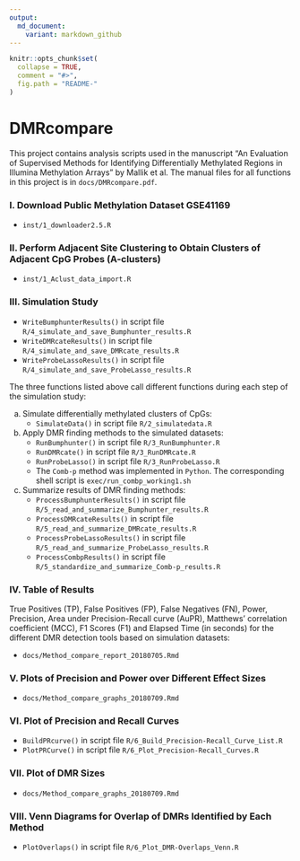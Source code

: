 ```yaml
---
output:
  md_document:
    variant: markdown_github
---
```


<!-- README.md is generated from README.Rmd. Please edit that file -->

```r
knitr::opts_chunk$set(
  collapse = TRUE,
  comment = "#>",
  fig.path = "README-"
)
```

# DMRcompare
This project contains analysis scripts used in the manuscript "An Evaluation of Supervised Methods for Identifying Differentially Methylated Regions in Illumina Methylation Arrays" by Mallik et al. The manual files for all functions in this project is in `docs/DMRcompare.pdf`.

### I. Download Public Methylation Dataset GSE41169

- `inst/1_downloader2.5.R`

### II. Perform Adjacent Site Clustering to Obtain Clusters of Adjacent CpG Probes (A-clusters)

- `inst/1_Aclust_data_import.R`

### III. Simulation Study

- `WriteBumphunterResults()` in script file `R/4_simulate_and_save_Bumphunter_results.R`
- `WriteDMRcateResults()` in script file `R/4_simulate_and_save_DMRcate_results.R`
- `WriteProbeLassoResults()` in script file `R/4_simulate_and_save_ProbeLasso_results.R`

The three functions listed above call different functions during each step of the simulation study:

a) Simulate differentially methylated clusters of CpGs:
    - `SimulateData()` in script file `R/2_simulatedata.R`
b) Apply DMR finding methods to the simulated datasets:
    - `RunBumphunter()` in script file `R/3_RunBumphunter.R`
    - `RunDMRcate()` in script file `R/3_RunDMRcate.R`
    - `RunProbeLasso()` in script file `R/3_RunProbeLasso.R`
    - The `Comb-p` method was implemented in `Python`. The corresponding shell script is `exec/run_combp_working1.sh`
c) Summarize results of DMR finding methods:
    - `ProcessBumphunterResults()` in script file `R/5_read_and_summarize_Bumphunter_results.R`
    - `ProcessDMRcateResults()` in script file `R/5_read_and_summarize_DMRcate_results.R`
    - `ProcessProbeLassoResults()` in script file `R/5_read_and_summarize_ProbeLasso_results.R`
    - `ProcessCombpResults()` in script file `R/5_standardize_and_summarize_Comb-p_results.R`

### IV. Table of Results
True Positives (TP), False Positives (FP), False Negatives (FN), Power, Precision, Area under Precision-Recall curve (AuPR), Matthews' correlation coefficient (MCC), F1 Scores (F1) and Elapsed Time (in seconds) for the different DMR detection tools based on simulation datasets:

- `docs/Method_compare_report_20180705.Rmd`

### V. Plots of Precision and Power over Different Effect Sizes

- `docs/Method_compare_graphs_20180709.Rmd`

### VI. Plot of Precision and Recall Curves

- `BuildPRcurve()` in script file `R/6_Build_Precision-Recall_Curve_List.R`
- `PlotPRCurve()` in script file `R/6_Plot_Precision-Recall_Curves.R`

### VII. Plot of DMR Sizes

- `docs/Method_compare_graphs_20180709.Rmd`

### VIII. Venn Diagrams for Overlap of DMRs Identified by Each Method

- `PlotOverlaps()` in script file `R/6_Plot_DMR-Overlaps_Venn.R`
